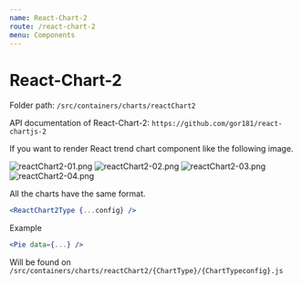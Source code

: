 ```yaml
---
name: React-Chart-2
route: /react-chart-2
menu: Components
---
```


# React-Chart-2

Folder path: `/src/containers/charts/reactChart2`

API documentation of React-Chart-2: `https://github.com/gor181/react-chartjs-2`

If you want to render React trend chart component like the following image.

![reactChart2-01.png](../images/reactChart2-01.png)
![reactChart2-02.png](../images/reactChart2-02.png)
![reactChart2-03.png](../images/reactChart2-03.png)
![reactChart2-04.png](../images/reactChart2-04.png)

All the charts have the same format.

```jsx
<ReactChart2Type {...config} />
```

Example

```jsx
<Pie data={...} />
```

Will be found on `/src/containers/charts/reactChart2/{ChartType}/{ChartTypeconfig}.js`